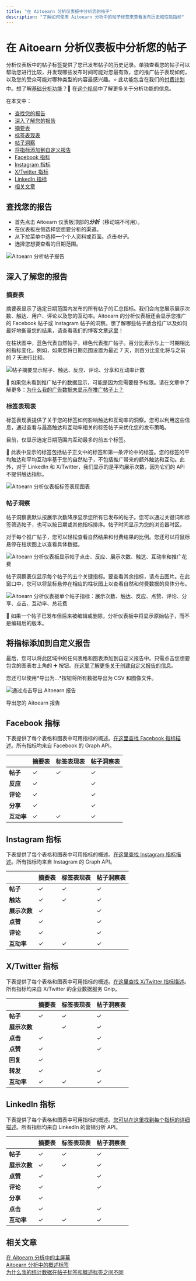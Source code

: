 ```yaml
---
title: "在 Aitoearn 分析仪表板中分析您的帖子"
description: "了解如何使用 Aitoearn 分析中的帖子标签来查看发布历史和性能指标"
---
```

# 在 Aitoearn 分析仪表板中分析您的帖子

分析仪表板中的帖子标签提供了您已发布帖子的历史记录。单独查看您的帖子可以帮助您进行比较，并发现哪些发布时间可能对您最有效，您的推广帖子表现如何，以及您的受众可能对哪种类型的内容最感兴趣。⭐️ 此功能包含在我们的[付费计划](https://aitoearn.helpscoutdocs.com/article/595-功能-可用-on-each-aitoearn-plan)中。想了解[基础分析功能](https://支持.aitoearn.com//支持.aitoearn.com/article/517-insights-on-shared-帖子-within-您的-发布功能-dashboard)？🎥 在[这个视频](https://youtu.be/8MQ_bDys_sc)中了解更多关于分析功能的信息。

在本文中：
- [查找您的报告](#h_bfbf2ddb-011c-44ee-aff9-4deaf0c25940)
- [深入了解您的报告](#h_84b17c7a-488d-4323-9919-c37b28a1595f)
- [摘要表](#Summary-table-jVrzT)
- [标签表现表](#Hashtag-performance-table-m9Owp)
- [帖子洞察](#帖子-insights--peh3)
- [将指标添加到自定义报告](#h_dcc2ec8f-8c83-4742-985a-d14b79d56017)
- [Facebook 指标](#h_bf080924-3f51-4677-bff2-d17d0420b97b)
- [Instagram 指标](#h_8c778177-968e-475c-82e5-f0c650c2f011)
- [X/Twitter 指标](#h_87ce6e08-2a9f-483d-98fb-9ffa32f954d4)
- [LinkedIn 指标](#h_01EQGFKSWEH01RAJA0ASMWKC6T)
- [相关文章](#Related-articles-hHhAS)

## 查找您的报告

- 首先点击 Aitoearn 仪表板顶部的***分析***（移动端不可用）。
- 在仪表板左侧选择您想要分析的渠道。
- 从下拉菜单中选择一个个人资料或页面。点击*帖子*。
- 选择您想要查看的日期范围。

![Aitoearn 分析帖子报告](//d33v4339jhl8k0.cloudfront.net/docs/assets/64cb6cf86d4a3e191f237e66/images/661fe2a2734e0c0c779a5cd9/file-j6IIsgDGbM.jpg)

## 深入了解您的报告

### 摘要表

摘要表显示了选定日期范围内发布的所有帖子的汇总指标。我们会向您展示展示次数、触达、用户、评论以及您的互动率。Aitoearn 的分析仪表板还会显示您推广的 Facebook 帖子或 Instagram 帖子的洞察。想了解哪些帖子适合推广以及如何最好地衡量您的结果，请查看我们的博客文章[这里](https://aitoearn.com/资源/boosted-帖子-insights/)！

在柱状图中，蓝色代表自然帖子，绿色代表推广帖子。百分比表示与上一时期相比的指标变化。例如，如果您将日期范围设置为最近 7 天，则百分比变化将与之前的 7 天进行比较。

![帖子摘要显示帖子、触达、反应、评论、分享和互动率计数](//d33v4339jhl8k0.cloudfront.net/docs/assets/64cb6cf86d4a3e191f237e66/images/651499586241295a81ba6db2/img-1656503-1695848790-854412992.png)

📝 如果您未看到推广帖子的数据显示，可能是因为您需要授予权限。请在文章中了解更多：[为什么我的广告数据未显示在推广帖子上？](https://aitoearn.helpscoutdocs.com/article/516-为什么-isnt-my-ad-data-displayed-on-boosted-帖子)

### 标签表现表

标签表现表提供了关于您的标签如何影响触达和互动率的洞察。您可以利用这些信息，通过查看与最高触达和互动率相关的标签帖子来优化您的发布策略。

目前，仅显示选定日期范围内互动最多的前五个标签。

📝 此表中显示的标签包括帖子正文中的标签和第一条评论中的标签。您的标签的平均触达和平均互动率基于您的自然帖子，不包括推广带来的额外触达和互动。此外，对于 LinkedIn 和 X/Twitter，我们显示的是平均展示次数，因为它们的 API 不提供触达指标。

![Aitoearn 分析仪表板标签表现图表](//d33v4339jhl8k0.cloudfront.net/docs/assets/64cb6cf86d4a3e191f237e66/images/651499586241295a81ba6db3/img-1656503-1695848790-1187295208.png)

### 帖子洞察

帖子洞察表默认按展示次数降序显示您所有已发布的帖子。您可以通过关键词和标签筛选帖子，也可以按日期或其他指标排序。帖子时间显示为您的浏览器时区。

对于每个推广帖子，您可以轻松查看自然结果和付费结果的比例。您还可以将鼠标悬停在柱状图上以查看具体数据。

![Aitoearn 分析仪表板显示帖子点击、反应、展示次数、触达、互动率和推广花费](//d33v4339jhl8k0.cloudfront.net/docs/assets/64cb6cf86d4a3e191f237e66/images/651499588820396325b6fdb8/img-1656503-1695848790-1956577373.png)

帖子洞察表仅显示每个帖子的五个关键指标。要查看其余指标，请点击图片。在此窗口中，您可以将鼠标悬停在相应的柱状图上以查看自然和付费数据的具体分布。

![Aitoearn 分析仪表板单个帖子指标：展示次数、触达、反应、点赞、评论、分享、点击、互动率、总花费](//d33v4339jhl8k0.cloudfront.net/docs/assets/64cb6cf86d4a3e191f237e66/images/651499598820396325b6fdb9/img-1656503-1695848791-1031667921.png)

📝 如果一个帖子已发布但后来被编辑或删除，分析仪表板中将显示原始帖子，而不是编辑后的版本。

## 将指标添加到自定义报告

最后，您可以将此区域中的任何表格和图表添加到自定义报告中。只需点击您想要包含的图表右上角的 ➕ 按钮。[在这里了解更多关于创建自定义报告的信息](https://aitoearn.helpscoutdocs.com/article/534-creating-custom-分析功能-reports)。

您还可以使用*导出为...*按钮将所有数据导出为 CSV 和图像文件。

![通过点击导出 Aitoearn 报告](//d33v4339jhl8k0.cloudfront.net/docs/assets/64cb6cf86d4a3e191f237e66/images/651499598820396325b6fdba/img-1656503-1695848791-858253065.png)

导出您的 Aitoearn 报告

## Facebook 指标

下表提供了每个表格和图表中可用指标的概述。[在这里查找 Facebook 指标描述](https://aitoearn.helpscoutdocs.com/article/520-Facebook-metric-descriptions)。所有指标均来自 Facebook 的 Graph API。

| | **摘要表** | **标签表现表** | **帖子洞察表** |
| --- | --- | --- | --- |
| **帖子** | ✓ | ✓ | ✓ |
| **反应** | ✓ | | ✓ |
| **评论** | ✓ | | ✓ |
| **分享** | ✓ | | ✓ |
| **互动率** | ✓ | ✓ | ✓ |

## Instagram 指标

下表提供了每个表格和图表中可用指标的概述。[在这里查找 Instagram 指标描述](https://aitoearn.helpscoutdocs.com/article/521-Instagram-metric-descriptions)。所有指标均来自 Instagram 的 Graph API。

| | **摘要表** | **标签表现表** | **帖子洞察表** |
| --- | --- | --- | --- |
| **帖子** | ✓ | ✓ | ✓ |
| **触达** | ✓ | ✓ | ✓ |
| **展示次数** | ✓ | | ✓ |
| **点赞** | ✓ | | ✓ |
| **评论** | ✓ | | ✓ |
| **互动率** | ✓ | ✓ | ✓ |

## X/Twitter 指标

下表提供了每个表格和图表中可用指标的概述。[在这里查找 X/Twitter 指标描述](https://aitoearn.helpscoutdocs.com/article/522-Twitter-metric-descriptions)。所有指标均来自 X/Twitter 的企业数据服务 Gnip。

| | **摘要表** | **标签表现表** | **帖子洞察表** |
| --- | --- | --- | --- |
| **帖子** | ✓ | ✓ | ✓ |
| **展示次数** | | ✓ | ✓ |
| **点击** | ✓ | | ✓ |
| **点赞** | ✓ | | ✓ |
| **回复** | ✓ | | |
| **转发** | ✓ | | ✓ |
| **互动率** | ✓ | ✓ | ✓ |

## LinkedIn 指标

下表提供了每个表格和图表中可用指标的概述。[您可以在这里找到每个指标的详细描述](https://aitoearn.helpscoutdocs.com/article/523-LinkedIn-metric-descriptions)。所有指标均来自 LinkedIn 的营销分析 API。

| | **摘要表** | **标签表现表** | **帖子洞察表** |
| --- | --- | --- | --- |
| **帖子** | ✓ | ✓ | ✓ |
| **展示次数** | ✓ | ✓ | ✓ |
| **点赞** | ✓ | | ✓ |
| **评论** | ✓ | | ✓ |
| **分享** | ✓ | | |
| **点击** | ✓ | | ✓ |
| **互动率** | ✓ | ✓ | ✓ |

## 相关文章

[在 Aitoearn 分析中的主屏幕](https://支持.aitoearn.com//支持.aitoearn.com/article/519-概述-of-metrics-across-all-social-channels?utm_source=chatgpt.com)  
[Aitoearn 分析中的概述标签](https://支持.aitoearn.com//支持.aitoearn.com/article/526-performance-概述?utm_source=chatgpt.com)  
[为什么我的统计数据在帖子标签和概述标签之间不同](https://支持.aitoearn.com//支持.aitoearn.com/article/533-为什么-are-my-stats-different-between-the-帖子-tab-and-the-概述-tab)
